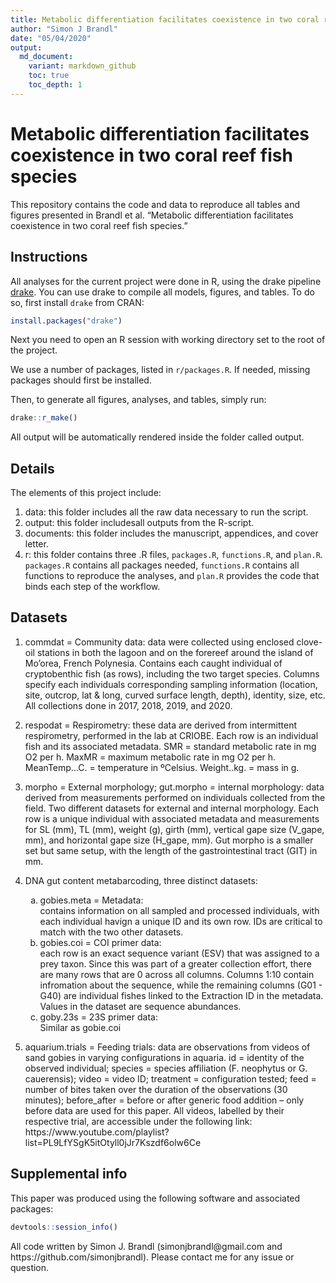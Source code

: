 ```yaml
---
title: Metabolic differentiation facilitates coexistence in two coral reef fish species
author: "Simon J Brandl"
date: "05/04/2020"
output:
  md_document:
    variant: markdown_github
    toc: true
    toc_depth: 1
---
```


# Metabolic differentiation facilitates coexistence in two coral reef fish species

This repository contains the code and data to reproduce all tables and figures presented in Brandl et al. "Metabolic differentiation facilitates coexistence in two coral reef fish species." 

## Instructions
All analyses for the current project were done in R, using the drake pipeline [drake](https://github.com/ropensci/drake). You can use drake to compile all models, figures, and tables.
To do so, first install `drake` from CRAN: 
```r
install.packages("drake")
```
Next you need to open an R session with working directory set to the root of the project.    

We use a number of packages, listed in `r/packages.R`. If needed, missing packages should first be installed. 

Then, to generate all figures, analyses, and tables, simply run:

```r
drake::r_make()
```

All output will be automatically rendered inside the folder called output. 

## Details
The elements of this project include: 

1) data: this folder includes all the raw data necessary to run the script.
2) output: this folder includesall outputs from the R-script.
3) documents: this folder includes the manuscript, appendices, and cover letter.
4) r: this folder contains three .R files, `packages.R`, `functions.R`, and `plan.R`.     
`packages.R` contains all packages needed, `functions.R` contains all functions to reproduce the analyses, and `plan.R` provides the code that binds each step of the workflow.

## Datasets

1. commdat = Community data: data were collected using enclosed clove-oil stations in both the lagoon and on the forereef around the island of Mo'orea, French Polynesia. Contains each caught individual of cryptobenthic fish (as rows), including the two target species. Columns specify each individuals corresponding sampling information (location, site, outcrop, lat & long, curved surface length, depth), identity, size, etc. All collections done in 2017, 2018, 2019, and 2020.

2. respodat = Respirometry: these data are derived from intermittent respirometry, performed in the lab at CRIOBE. Each row is an individual fish and its associated metadata. SMR = standard metabolic rate in mg O2 per h. MaxMR = maximum metabolic rate in mg O2 per h. MeanTemp...C. = temperature in ºCelsius. Weight..kg. = mass in g.

3. morpho = External morphology; gut.morpho = internal morphology: data derived from measurements performed on individuals collected from the field. Two different datasets for external and internal morphology. Each row is a unique individual with associated metadata and measurements for SL (mm), TL (mm), weight (g), girth (mm), vertical gape size (V_gape, mm), and horizontal gape size (H_gape, mm). Gut morpho is a smaller set but same setup, with the length of the gastrointestinal tract (GIT) in mm.

4. DNA gut content metabarcoding, three distinct datasets:
     a) gobies.meta = Metadata:      
     contains information on all sampled and processed individuals, with each individual havign a unique ID and its own row. IDs are critical to match with the two other datasets. 
     b) gobies.coi = COI primer data:    
     each row is an exact sequence variant (ESV) that was assigned to a prey taxon. Since this was part of a greater collection effort, there are many rows that are 0 across all columns. Columns 1:10 contain infromation about the sequence, while the remaining columns (G01 - G40) are individual fishes linked to the Extraction ID in the metadata. Values in the dataset are sequence abundances.
     c) goby.23s = 23S primer data:    
     Similar as gobie.coi

          
5. aquarium.trials = Feeding trials: data are observations from videos of sand gobies in varying configurations in aquaria. id = identity of the observed individual; species = species affiliation (F. neophytus or G. cauerensis); video =  video ID; treatment = configuration tested; feed = number of bites taken over the duration of the observations (30 minutes); before_after = before or after generic food addition -- only before data are used for this paper. All videos, labelled by their respective trial, are accessible under the following link: https://www.youtube.com/playlist?list=PL9LfYSgK5itOtyll0jJr7Kszdf6olw6Ce 

## Supplemental info
This paper was produced using the following software and associated packages:

```r
devtools::session_info()
```


All code written by Simon J. Brandl (simonjbrandl@gmail.com and https://github.com/simonjbrandl). Please contact me for any issue or question. 


